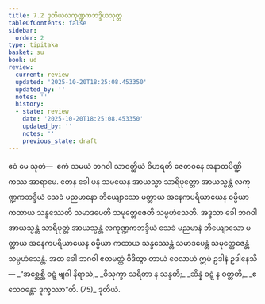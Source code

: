 ```yaml
---
title: 7.2 ဒုတိယလကုဏ္ဍကဘဒ္ဒိယသုတ္တ
tableOfContents: false
sidebar:
  order: 2
type: tipitaka
basket: su
book: ud
review:
  current: review
  updated: '2025-10-20T18:25:08.453350'
  updated_by: ''
  notes: ''
  history:
  - state: review
    date: '2025-10-20T18:25:08.453350'
    updated_by: ''
    notes: ''
    previous_state: draft
---
```



<DynamicBreadcrumb />


<ReviewStatus review={frontmatter.review} showDetails={true} />

<HypothesisAnnotation frontmatter={frontmatter} />

<Division number="62" book="ud" e="ch" v="18" p="170">

<Paragraph number="608" book="ud">
ဧဝံ မေ သုတံ—  ဧကံ သမယံ ဘဂဝါ သာဝတ္ထိယံ ဝိဟရတိ ဇေတဝနေ အနာထပိဏ္ဍိကဿ အာရာမေ. တေန ခေါ ပန သမယေန အာယသ္မာ သာရိပုတ္တော အာယသ္မန္တံ လကုဏ္ဍကဘဒ္ဒိယံ သေခံ မညမာနော ဘိယျောသော မတ္တာယ အနေကပရိယာယေန ဓမ္မိယာ ကထာယ သန္ဒဿေတိ သမာဒပေတိ သမုတ္တေဇေတိ သမ္ပဟံသေတိ.
</Paragraph>

<Paragraph number="609" book="ud">
အဒ္ဒသာ ခေါ ဘဂဝါ အာယသ္မန္တံ သာရိပုတ္တံ အာယသ္မန္တံ လကုဏ္ဍကဘဒ္ဒိယံ သေခံ မညမာနံ ဘိယျောသော မတ္တာယ အနေကပရိယာယေန ဓမ္မိယာ ကထာယ သန္ဒဿေန္တံ သမာဒပေန္တံ သမုတ္တေဇေန္တံ သမ္ပဟံသေန္တံ.
</Paragraph>

<Paragraph number="610" book="ud">
အထ ခေါ ဘဂဝါ ဧတမတ္ထံ ဝိဒိတွာ တာယံ ဝေလာယံ ဣမံ ဥဒါနံ ဥဒါနေသိ—
</Paragraph>

<Paragraph number="611" type="verses" book="ud">
_“အစ္ဆေစ္ဆိ ဝဋ္ဋံ ဗျဂါ နိရာသံ,_  
_ဝိသုက္ခာ သရိတာ န သန္ဒတိ;_  
_ဆိန္နံ ဝဋ္ဋံ န ဝတ္တတိ,_  
_ဧသေဝန္တော ဒုက္ခဿာ”တိ. (75)_  


</Paragraph>
</Division>

<Paragraph number="612" type="center" book="ud">
ဒုတိယံ.
</Paragraph>
